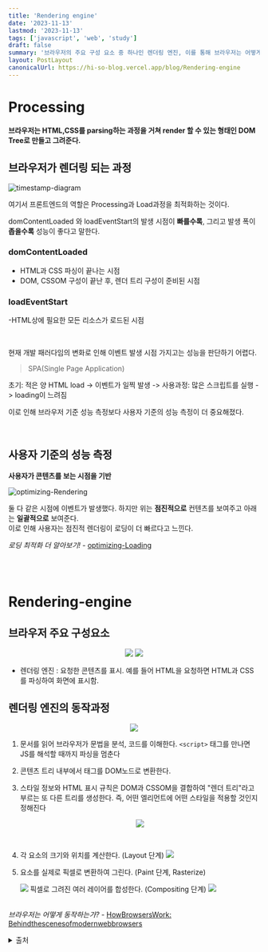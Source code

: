 ```yaml
---
title: 'Rendering engine'
date: '2023-11-13'
lastmod: '2023-11-13'
tags: ['javascript', 'web', 'study']
draft: false
summary: '브라우저의 주요 구성 요소 중 하나인 렌더링 엔진, 이를 통해 브라우저는 어떻게 동작하는가? 렌더링 엔진의 동작 과정과 웹브라우저를 살펴보자.'
layout: PostLayout
canonicalUrl: https://hi-so-blog.vercel.app/blog/Rendering-engine
---
```


# Processing

**브라우저는 HTML,CSS를 parsing하는 과정을 거쳐 render 할 수 있는 형태인 DOM Tree로 만들고 그려준다.**

## 브라우저가 렌더링 되는 과정

![timestamp-diagram](https://www.w3.org/TR/navigation-timing-2/timestamp-diagram.svg)

여기서 프론트엔드의 역할은 Processing과 Load과정을 최적화하는 것이다.

domContentLoaded 와 loadEventStart의 발생 시점이 **빠를수록**, 그리고 발생 폭이 **좁을수록** 성능이 좋다고 말한다.

### domContentLoaded

- HTML과 CSS 파싱이 끝나는 시점
- DOM, CSSOM 구성이 끝난 후, 렌더 트리 구성이 준비된 시점

### loadEventStart

-HTML상에 필요한 모든 리소스가 로드된 시점

<br />

현재 개발 패러다임의 변화로 인해 이벤트 발생 시점 가지고는 성능을 판단하기 어렵다.

> SPA(Single Page Application)

초기: 적은 양 HTML load -> 이벤트가 일찍 발생
-> 사용과정: 많은 스크립트를 실행 -> loading이 느려짐

이로 인해 브라우저 기준 성능 측정보다 사용자 기준의 성능 측정이 더 중요해졌다.

<br />

## 사용자 기준의 성능 측정

**사용자가 콘텐츠를 보는 시점을 기반**

![optimizing-Rendering](https://img1.daumcdn.net/thumb/R1280x0/?scode=mtistory2&fname=https%3A%2F%2Fblog.kakaocdn.net%2Fdn%2FW2lRD%2FbtryfhU8lvr%2FD1ItrsFesgwLddg4rHntx1%2Fimg.png)

둘 다 같은 시점에 이벤트가 발생했다.
하지만 위는 **점진적으로** 컨텐츠를 보여주고 아래는 **일괄적으로** 보여준다. <br />
이로 인해 사용자는 점진적 렌더링이 로딩이 더 빠르다고 느낀다.

_로딩 최적화 더 알아보기!_ - [optimizing-Loading](https://seokzin.tistory.com/entry/JavaScript-%EB%A1%9C%EB%94%A9-%EC%B5%9C%EC%A0%81%ED%99%94)

<br />
<br />

# Rendering-engine

## 브라우저 주요 구성요소

<p align="center">
  <img src="/static/images/rendering-engine/brower-component.png" />
  <img src="/static/images/rendering-engine/brower-rendering.png" />
</p>

- 렌더링 엔진 : 요청한 콘텐츠를 표시. 예를 들어 HTML을 요청하면 HTML과 CSS를 파싱하여 화면에 표시함.

## 렌더링 엔진의 동작과정

<p align="center">
  <img src="/static/images/rendering-engine/rendering-engine.png" />
</p>

1. 문서를 읽어 브라우저가 문법을 분석, 코드를 이해한다.
   `<script>` 태그를 만나면 JS를 해석할 때까지 파싱을 멈춘다
1. 콘텐츠 트리 내부에서 태그를 DOM노드로 변환한다.
1. 스타일 정보와 HTML 표시 규칙은 DOM과 CSSOM을 결합하여 "렌더 트리"라고 부르는 또 다른 트리를 생성한다.
   즉, 어떤 엘리먼트에 어떤 스타일을 적용할 것인지 정해진다

   <p align="center">
     <img src="https://web.dev/static/articles/critical-rendering-path/render-tree-construction/image/dom-cssom-are-combined-8de5805b2061e_856.png?hl=ko" />
   </p>
   <br />

1. 각 요소의 크기와 위치를 계산한다. (Layout 단계)
   <img src="/static/images/rendering-engine/viewport-layout.png" />
1. 요소를 실제로 픽셀로 변환하여 그린다. (Paint 단계, Rasterize)

   <img src="/static/images/rendering-engine/viewport-paint.png" />
   픽셀로 그려진 여러 레이어를 합성한다. (Compositing 단계)
   <img src="/static/images/rendering-engine/viewport-compositing.png" />

   <br />
   <br />

_브라우저는 어떻게 동작하는가?_ - [HowBrowsersWork: Behindthescenesofmodernwebbrowsers](https://d2.naver.com/helloworld/59361)

<details>
<summary>출처</summary>
<div markdown="1">

_이 글은 The RED : 프론트엔드 Back to the Basics : 지속 가능한 코드작성과 성능 향상법 by 김태곤 강의를 듣고 추가로 공부한 내용을 작성한 글입니다._

- Processing Model https://www.w3.org/TR/navigation-timing-2/#processing-model
- 로딩 최적화 https://seokzin.tistory.com/entry/JavaScript-%EB%A1%9C%EB%94%A9-%EC%B5%9C%EC%A0%81%ED%99%94
- 렌더링 트리 생성 https://web.dev/articles/critical-rendering-path/render-tree-construction?hl=ko
- 브라우저는 어떻게 동작하는가? https://d2.naver.com/helloworld/59361

</div>
</details>
